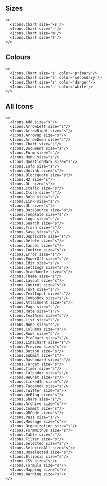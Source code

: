 
<Meta title="Components/Graphic/Icons" />

## Sizes
```tsx live expanded
<>
  <Icons.Chart size='xs'/>
  <Icons.Chart size='s'/>
  <Icons.Chart size='m'/>
  <Icons.Chart size='l'/>
</>
```


## Colours
```tsx live
<>
  <Icons.Chart size='s' color='primary'/>
  <Icons.Chart size='s' color='secondary'/>
  <Icons.Chart size='s' color='danger'/>
  <Icons.Chart size='s' color='white'/>
</>
```

## All Icons
```tsx live
<>
  <Icons.Add size="s"/>
  <Icons.ArrowLeft size="s"/>
  <Icons.ArrowRight size="s"/>
  <Icons.ArrowUp size="s"/>
  <Icons.ArrowDown size="s"/>
  <Icons.Chart size="s"/>
  <Icons.Document size="s"/>
  <Icons.Form size="s"/>
  <Icons.Menu size="s"/>
  <Icons.QuestionMark size="s"/>
  <Icons.Info size="s"/>
  <Icons.Unlink size="s"/>
  <Icons.BlockQuote size="s"/>
  <Icons.H2 size="s"/>
  <Icons.OL size="s"/>
  <Icons.Italic size="s"/>
  <Icons.Close size="s"/>
  <Icons.Bold size="s"/>
  <Icons.Link size="s"/>
  <Icons.UL size="s"/>
  <Icons.DataSource size="s"/>
  <Icons.Template size="s"/>
  <Icons.Logo size="s"/>
  <Icons.Search size="s"/>
  <Icons.Trash size="s"/>
  <Icons.Save size="s"/>
  <Icons.Duplicate size="s"/>
  <Icons.Delete size="s"/>
  <Icons.Cancel size="s"/>
  <Icons.Confirm size="s"/>
  <Icons.Error size="s"/>
  <Icons.PowerOff size="s"/>
  <Icons.Edit size="s"/>
  <Icons.Settings size="s"/>
  <Icons.DragHandle size="s"/>
  <Icons.Theme size="s"/>
  <Icons.Layout size="s"/>
  <Icons.Control size="s"/>
  <Icons.Text size="s"/>
  <Icons.TextInput size="s"/>
  <Icons.ComboBox size="s"/>
  <Icons.Attachment size="s"/>
  <Icons.Page size="s"/>
  <Icons.Rate size="s"/>
  <Icons.TextArea size="s"/>
  <Icons.List size="s"/>
  <Icons.None size="s"/>
  <Icons.Columns size="s"/>
  <Icons.Rows size="s"/>
  <Icons.PieChart size="s"/>
  <Icons.LineChart size="s"/>
  <Icons.Preview size="s"/>
  <Icons.Button size="s"/>
  <Icons.Submit size="s"/>
  <Icons.Dashboard size="s"/>
  <Icons.Target size="s"/>
  <Icons.Timer size="s"/>
  <Icons.Calendar size="s"/>
  <Icons.WeChat size="s"/>
  <Icons.LinkedIn size="s"/>
  <Icons.Facebook size="s"/>
  <Icons.Twitter size="s"/>
  <Icons.WeBlog size="s"/>
  <Icons.Share size="s"/>
  <Icons.Archive size="s"/>
  <Icons.Commit size="s"/>
  <Icons.QRCode size="s"/>
  <Icons.Pass size="s"/>
  <Icons.Message size="s"/>
  <Icons.Organization size="s"/>
  <Icons.FormWithDs size="s"/>
  <Icons.Table size="s"/>
  <Icons.Filter size="s"/>
  <Icons.Selected size="s"/>
  <Icons.SelectedAll size="s"/>
  <Icons.Unselected size="s"/>
  <Icons.Ellipsis size="s"/>
  <Icons.CSV size="s"/>
  <Icons.Formula size="s"/>
  <Icons.Mapping size="s"/>
  <Icons.Warning size="s"/>
</>
```

<ArgsTable of={Icons.Chart} />
